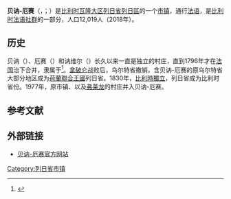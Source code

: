 {{noteTA|G1=比利时地名}}
{{Infobox Belgium municipality
|name=贝讷-厄赛
|native_name= <small>{{native name|fr|Beyne-Heusay}}<br>{{native name|wa|Binne-Heuzea}}</small>
|picture= Beyne-Heusay Rathaus.jpg
|picture-legend= 贝讷-厄赛市政厅
|map=Beyne-Heusay Liège Belgium Map.png
|map-legend=贝讷-厄赛在[[列日省|列日省]]的位置
|arms=Héraldique Ville be Beyne-Heusay.svg
|flag=
|region={{BE-REG-WAL}}
|community={{BE-FR}}
|province={{BE-PROV-LG}}
|arrondissement=[[列日區_(比利時)|列日區]]
|nis=62015
|pyramid-date=
|0-19=
|20-64=
|65=
|foreigners=
|foreigners-date=
|mayor=Didier Henrottin ([[社会党_(比利时)|PS]])
|majority=[[社会党_(比利时)|PS]]
|postal-codes=4610
|telephone-area=04
|web=[http://www.beyne-heusay.be/ www.beyne-heusay.be]
|coordinates = {{coord|50|37|N|05|39|E|region:BE|display=inline,title}}
}}
'''贝讷-厄赛'''（{{lang-fr|Beyne-Heusay}}，{{IPA-fr|bɛn øzɛ}}；{{lang-wa|Binne-Heuzea}}）是[[比利时|比利时]][[瓦隆大区|瓦隆大区]][[列日省|列日省]][[列日區_(比利時)|列日區]]的一个[[市镇_(比利时)|市镇]]，通行[[法语|法语]]，是[[比利时法语社群|比利时法语社群]]的一部分，人口12,019人（2018年）。

== 历史 ==
贝讷（{{lang|fr|Beyne}}）、厄赛（{{lang|fr|Heusay}}）和讷维尔（{{lang|fr|Neuville}}）长久以来一直是独立的村庄，直到1796年才在[[法兰西第一帝国|法国]]治下合并，隶属于{{link-fr|乌尔特省|Ourthe (département)}}<ref>{{Cite web|title=Un peu d'histoire - Beyne-Heusay|url=http://www.beyne-heusay.be/fr/un-peu-dhistoire|access-date=2021-06-08|work=www.beyne-heusay.be|language=fr}}</ref>。[[拿破仑一世|拿破仑]]战败后，乌尔特省撤销，含贝讷-厄赛的原乌尔特省大部分地区成为[[荷蘭聯合王國|荷蘭聯合王國]]列日省。1830年，[[比利時獨立|比利時獨立]]，列日省成为比利时省份。1977年，原市镇{{link-fr|贝莱尔 (列日省)|Bellaire (Beyne-Heusay)|贝莱尔}}、{{link-fr|克迪布瓦|Queue-du-Bois}}以及[[弗莱龙|弗莱龙]]的村庄{{link-fr|穆兰苏弗莱龙|Moulins-sous-Fléron}}并入贝讷-厄赛。

== 参考文献 ==
{{Reflist}}

== 外部链接 ==
*[http://www.beyne-heusay.be/ 贝讷-厄赛官方网站]{{Wayback|url=http://www.beyne-heusay.be/ |date=20080704092847 }}

{{列日省市镇}}

{{Belgium-geo-stub}}

{{DEFAULTSORT:Beyne}}

[[Category:列日省市镇|Category:列日省市镇]]